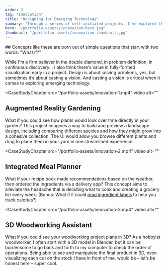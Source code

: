 ```yaml
---
order: 3
tag: "Innovation"
title: "Designing for Emerging Technology"
summary: "Through a series of self-initiated projects, I’ve explored the future of UI beyond the screen, while learning AR, 3D modeling, and interaction design skills."
hero: "/portfolio-assets/innovation-hero.jpg"
thumbnail: "/portfolio-assets/innovation-thumbnail.jpg"
---
```


<div className="max-w-2xl mb-24">
## Concepts like these are born out of simple questions that start with two words: "What if?"

While I'm a firm believer in the double diamond, in problem definition, in continuous discovery... I also think there's value in fully-formed visualization early in a project. Design is about solving problems, yes, but sometimes it’s about casting a vision. And casting a vision is critical when it comes to exploring emerging technology.
</div>

<CaseStudyChapter
src="/portfolio-assets/innovation-1.mp4"
video
alt=""
>
## Augmented Reality Gardening
What if you could see how plants would look over time directly in your garden? This project imagines a way to build and preview a landscape design, including comparing different species and how they might grow into a cohesive collection. The UI would allow you browse different plants and drag to place them in your yard in one streamlined experience.
</CaseStudyChapter>

<CaseStudyChapter
src="/portfolio-assets/innovation-2.mp4"
video
alt=""
>
## Integrated Meal Planner
What if your recipe book made recommendations based on the weather, then ordered the ingredients via a delivery app? This concept aims to alleviate the headache that is deciding what to cook and creating a grocery list every week. (Bonus: What if it could <a target="_blank" href="https://dribbble.com/shots/6032045-Meal-Planner-Concept-Recipe-Builder">read ingredient labels</a> to help you track calories?)
</CaseStudyChapter>

<CaseStudyChapter
src="/portfolio-assets/innovation-3.mp4"
video
alt=""
>
## 3D Woodworking Assistant
What if you could see your woodworking project plans in 3D? As a hobbyist woodworker, I often start with a 3D model in Blender, but it can be burdensome to go back and forth to my computer to check the order of operations. Being able to see and manipulate the final product in 3D, even visualizing each cut on the stock I have in front of me, would be – let’s be honest here – super cool.
</CaseStudyChapter>
